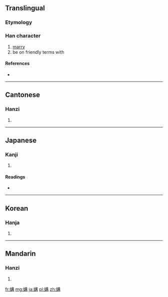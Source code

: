 ==Translingual==

===Etymology===
{{Han compound|女|冓|c1=s|c2=p|t1=female|ls=psc}}

===Han character===
{{Han char|rn=38|rad=女|as=10|sn=13|four=4545<sub>7</sub>|canj=女廿廿月 (VTTB)}}

# [[marry]]
# be on friendly terms with

====References====
* {{Han ref|kx=0268.280|dkj=06597|dj=0536.050|hdz=21070.090|uh=5ABE|ud=23230|bh=B6FC|bd=46844}}

----

==Cantonese==

===Hanzi===
{{yue-hanzi|jyut=|y=gau3}}

# {{defn|lang=yue|sort=女10}}

----

==Japanese==

===Kanji===
{{ja-kanji|grade=|rs=女10}}

# {{defn|lang=ja|sort=女10}}

====Readings====
* {{ja-readings|on=[[こう]] (kō)|kun=[[よしみ]] (yoshimi)}}

----

==Korean==

===Hanja===
{{ko-hanja|hangeul=구|rv=gu|mr=ku}}

# {{defn|lang=ko|sort=女10}}

----

==Mandarin==

===Hanzi===
{{cmn-hanzi|pin=[[gòu]] ([[gou4]])|wg=kou<sup>4</sup>}}

# {{defn|lang=cmn|sort=女10}}

[[fr:媾]]
[[mg:媾]]
[[ja:媾]]
[[pl:媾]]
[[zh:媾]]